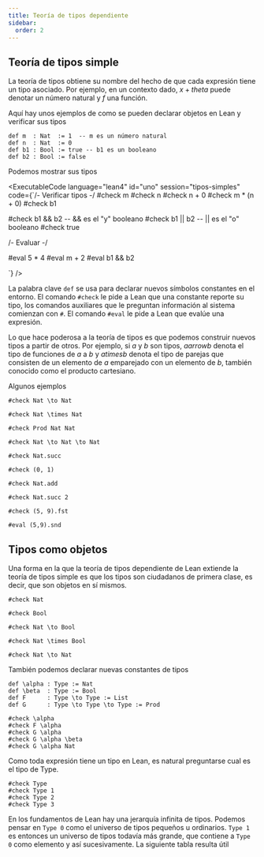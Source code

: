 ```yaml
---
title: Teoría de tipos dependiente
sidebar:
  order: 2
---
```



## Teoría de tipos simple 
 
La teoría de tipos obtiene su nombre del hecho de que cada expresión tiene un tipo asociado.
Por ejemplo, en un contexto dado, $x + theta$ puede denotar un número natural y $f$ una
función.

Aquí hay unos ejemplos de como se pueden declarar objetos en Lean y verificar sus tipos 

```code :language lean4 :eval true :session tipos-simples
def m  : Nat  := 1  -- m es un número natural 
def n  : Nat  := 0
def b1 : Bool := true -- b1 es un booleano
def b2 : Bool := false
```
Podemos mostrar sus tipos 

<ExecutableCode
  language="lean4"
  id="uno"
  session="tipos-simples"
  code={`/- Verificar tipos -/
#check m 
#check n 
#check n + 0
#check m * (n + 0)
#check b1 

#check b1 && b2 -- && es el "y" booleano 
#check b1 || b2 -- || es el "o" booleano
#check true

/- Evaluar -/

#eval 5 * 4 
#eval m + 2
#eval b1 && b2

`}
/>



La palabra clave `def` se usa para declarar nuevos símbolos constantes en el entorno. El 
comando `#check` le pide a Lean que una constante reporte su tipo, los comandos 
auxiliares que le preguntan información al sistema comienzan con `#`. El comando `#eval` 
le pide a Lean que evalúe una expresión.

Lo que hace poderosa a la teoría de tipos es que podemos construir nuevos tipos a partir
de otros. Por ejemplo, si $a$ y $b$ son tipos, $a arrow b$ denota el tipo de funciones de 
$a$ a $b$ y $a times b$ denota el tipo de parejas que consisten de un elemento de $a$ 
emparejado con un elemento de $b$, también conocido como el producto cartesiano.

Algunos ejemplos 

```code :language lean4 :eval true :session tipos-simples-2
#check Nat \to Nat 

#check Nat \times Nat

#check Prod Nat Nat 

#check Nat \to Nat \to Nat

#check Nat.succ

#check (0, 1)

#check Nat.add 

#check Nat.succ 2 

#check (5, 9).fst 

#eval (5,9).snd
```

## Tipos como objetos 

Una forma en la que la teoría de tipos dependiente de Lean extiende la teoría de tipos simple 
es que los tipos son ciudadanos de primera clase, es decir, que son objetos en sí mismos. 

```code :language lean4 :eval true 
#check Nat 

#check Bool 

#check Nat \to Bool 

#check Nat \times Bool

#check Nat \to Nat
```

También podemos declarar nuevas constantes de tipos 

```code :language lean4 :eval true 
def \alpha : Type := Nat 
def \beta  : Type := Bool
def F      : Type \to Type := List 
def G      : Type \to Type \to Type := Prod

#check \alpha
#check F \alpha 
#check G \alpha 
#check G \alpha \beta 
#check G \alpha Nat
```

Como toda expresión tiene un tipo en Lean, es natural preguntarse cual es el tipo de Type.

```code :language lean4 :eval true 
#check Type 
#check Type 1 
#check Type 2 
#check Type 3
```

En los fundamentos de Lean hay una jerarquía infinita de tipos. Podemos pensar en 
`Type 0` como el universo de tipos pequeños u ordinarios. `Type 1` es entonces un 
universo de tipos todavía más grande, que contiene a `Type 0` como elemento y así
sucesivamente. 
La siguiente tabla resulta útil 


